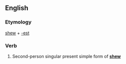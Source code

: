 ==English==

===Etymology===
[[shew]] + [[-est]]

===Verb===
{{en-verb form}}

# {{archaic}} Second-person singular present simple form of '''[[shew]]'''
